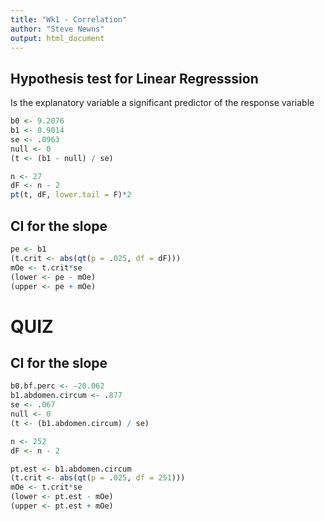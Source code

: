 ```yaml
---
title: "Wk1 - Correlation"
author: "Steve Newns"
output: html_document
---
```


## Hypothesis test for Linear Regresssion

Is the explanatory variable a significant predictor of the response variable

```r
b0 <- 9.2076
b1 <- 0.9014
se <- .0963
null <- 0
(t <- (b1 - null) / se)

n <- 27
dF <- n - 2
pt(t, dF, lower.tail = F)*2
```

## CI for the slope

```r
pe <- b1
(t.crit <- abs(qt(p = .025, df = dF)))
mOe <- t.crit*se
(lower <- pe - mOe)
(upper <- pe + mOe)
```

# QUIZ
## CI for the slope

```r
b0.bf.perc <- -20.062
b1.abdomen.circum <- .877
se <- .067
null <- 0
(t <- (b1.abdomen.circum) / se)

n <- 252
dF <- n - 2

pt.est <- b1.abdomen.circum
(t.crit <- abs(qt(p = .025, df = 251)))
mOe <- t.crit*se
(lower <- pt.est - mOe)
(upper <- pt.est + mOe)
```
